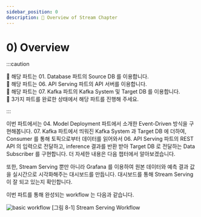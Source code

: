```yaml
---
sidebar_position: 0
description: 📌 Overview of Stream Chapter
---
```


# 0) Overview



:::caution

📌  해당 파트는 <Part>01. Database</Part> 파트의 Source DB 를 이용합니다.  
📌  해당 파트는 <Part>06. API Serving</Part> 파트의 API 서버를 이용합니다.  
📌  해당 파트는 <Part>07. Kafka</Part> 파트의 Kafka System 및 Target DB 를 이용합니다.  
📌  3가지 파트를 완료한 상태에서 해당 파트를 진행해 주세요.  

:::
<p>
이번 파트에서는 <Part>04. Model Deployment</Part> 파트에서 소개한 Event-Driven 방식을 구현해봅니다.  
<Part>07. Kafka</Part> 파트에서 띄워진 Kafka System 과 Target DB 에 더하여, Consumer 를 통해 토픽으로부터 데이터를 읽어와서 <Part>06. API Serving</Part> 파트의 REST API 의 입력으로 전달하고, inference 결과를 반환 받아 Target DB 로 전달하는 Data Subscriber 를 구현합니다. 
더 자세한 내용은 다음 챕터에서 알아보겠습니다.
</p>
<p>
또한, Stream Serving 뿐만 아니라 Grafana 를 이용하여 원본 데이터와 예측 결과 값을 실시간으로 시각화해주는 대시보드를 만듭니다.
대시보드를 통해 Stream Serving 이 잘 되고 있는지 확인합니다.
</p>
<p>
이번 파트를 통해 완성되는 workflow 는 다음과 같습니다.
</p>
<div style={{textAlign: 'center'}}>

![basic workflow](./img/stream-1.png)
[그림 8-1] Stream Serving Workflow
</div>
